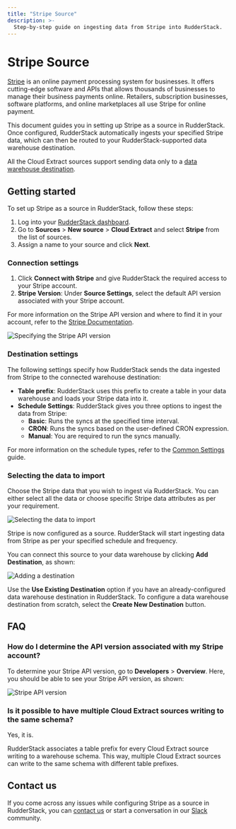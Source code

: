 ```yaml
---
title: "Stripe Source"
description: >-
  Step-by-step guide on ingesting data from Stripe into RudderStack.
---
```


# Stripe Source

[Stripe](https://stripe.com/) is an online payment processing system for businesses. It offers cutting-edge software and APIs that allows thousands of businesses to manage their business payments online. Retailers, subscription businesses, software platforms, and online marketplaces all use Stripe for online payment.

This document guides you in setting up Stripe as a source in RudderStack. Once configured, RudderStack automatically ingests your specified Stripe data, which can then be routed to your RudderStack-supported data warehouse destination.

<div class="warningBlock">

All the Cloud Extract sources support sending data only to a <a href="https://www.rudderstack.com/docs/data-warehouse-integrations/">data warehouse destination</a>.
</div>

## Getting started

To set up Stripe as a source in RudderStack, follow these steps:

1. Log into your [RudderStack dashboard](https://app.rudderstack.com/).
2. Go to **Sources** > **New source** > **Cloud Extract** and select **Stripe** from the list of sources.
3. Assign a name to your source and click **Next**.

### Connection settings

1. Click **Connect with Stripe** and give RudderStack the required access to your Stripe account.
2. **Stripe Version**: Under **Source Settings**, select the default API version associated with your Stripe account.

<div class="infoBlock">

For more information on the Stripe API version and where to find it in your account, refer to the <a href="https://stripe.com/docs/upgrades">Stripe Documentation</a>.
</div>

<img src="../assets/cloud-extract-sources/stripe-source-settings.png" alt="Specifying the Stripe API version" />

### Destination settings

The following settings specify how RudderStack sends the data ingested from Stripe to the connected warehouse destination:

- **Table prefix**: RudderStack uses this prefix to create a table in your data warehouse and loads your Stripe data into it.
- **Schedule Settings**: RudderStack gives you three options to ingest the data from Stripe:
    - **Basic**: Runs the syncs at the specified time interval. 
    - **CRON**: Runs the syncs based on the user-defined CRON expression.
    - **Manual**: You are required to run the syncs manually.

<div class="infoBlock">

For more information on the schedule types, refer to the <a href="https://www.rudderstack.com/docs/cloud-extract-sources/common-settings/">Common Settings</a> guide.
</div>

### Selecting the data to import

Choose the Stripe data that you wish to ingest via RudderStack. You can either select all the data or choose specific Stripe data attributes as per your requirement.

<img src="../assets/cloud-extract-sources/stripe-data-import-settings.png" alt="Selecting the data to import" />

Stripe is now configured as a source. RudderStack will start ingesting data from Stripe as per your specified schedule and frequency.

You can connect this source to your data warehouse by clicking **Add Destination**, as shown:

<img src="../assets/cloud-extract-sources/add-destination.png" alt="Adding a destination" />

<div class="successBlock">

Use the <strong>Use Existing Destination</strong> option if you have an already-configured data warehouse destination in RudderStack. To configure a data warehouse destination from scratch, select the <strong>Create New Destination</strong> button.
</div>

## FAQ

### How do I determine the API version associated with my Stripe account?

To determine your Stripe API version, go to **Developers** > **Overview**. Here, you should be able to see your Stripe API version, as shown:

<img src="../assets/cloud-extract-sources/stripe-api-version.png" alt="Stripe API version" />

### Is it possible to have multiple Cloud Extract sources writing to the same schema?

Yes, it is.

RudderStack associates a table prefix for every Cloud Extract source writing to a warehouse schema. This way, multiple Cloud Extract sources can write to the same schema with different table prefixes.

## Contact us

If you come across any issues while configuring Stripe as a source in RudderStack, you can [contact us](mailto:%20docs@rudderstack.com) or start a conversation in our [Slack](https://rudderstack.com/join-rudderstack-slack-community) community.
